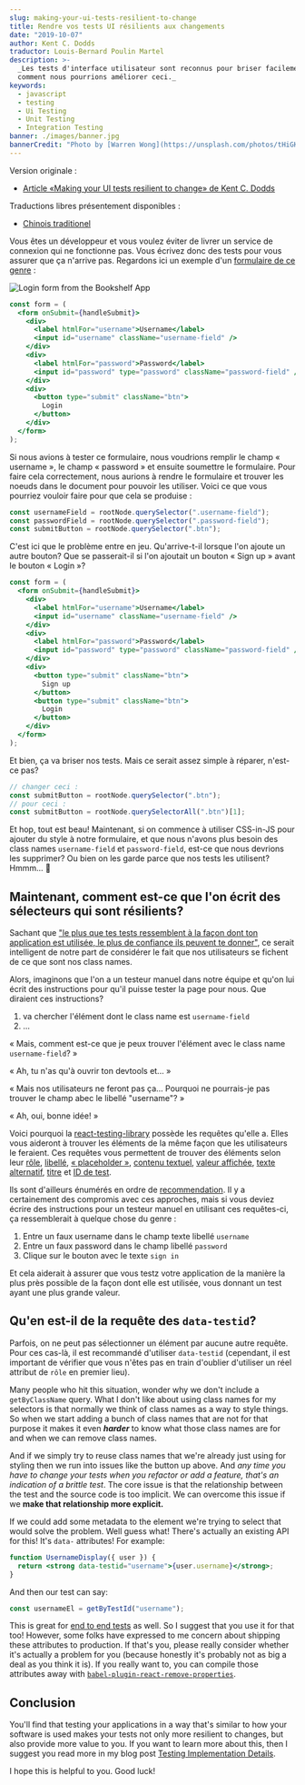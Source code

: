 ```yaml
---
slug: making-your-ui-tests-resilient-to-change
title: Rendre vos tests UI résilients aux changements
date: "2019-10-07"
author: Kent C. Dodds
traductor: Louis-Bernard Poulin Martel
description: >-
  _Les tests d'interface utilisateur sont reconnus pour briser facilement. Voyons
  comment nous pourrions améliorer ceci._
keywords:
  - javascript
  - testing
  - Ui Testing
  - Unit Testing
  - Integration Testing
banner: ./images/banner.jpg
bannerCredit: "Photo by [Warren Wong](https://unsplash.com/photos/tHiGKAJxaA8)"
---
```


Version originale :

- [Article «Making your UI tests resilient to change» de Kent C. Dodds](https://kentcdodds.com/blog/making-your-ui-tests-resilient-to-change)

Traductions libres présentement disponibles :

- [Chinois traditionel](https://medium.com/enjoy-life-enjoy-coding/react-unit-test-%E8%AE%93%E4%BD%A0%E7%9A%84-ui-%E6%B8%AC%E8%A9%A6%E9%81%A9%E6%87%89%E8%AE%8A%E5%8C%96-%E7%BF%BB%E8%AD%AF-b9b2c1c4110f)

Vous êtes un développeur et vous voulez éviter de livrer un service de connexion qui ne
fonctionne pas. Vous écrivez donc des tests pour vous assurer que ça n'arrive pas.
Regardons ici un exemple d'un [formulaire de ce genre](https://github.com/kentcdodds/testing-workshop/blob/1938d6fc2048e55362679905f700f938a3b497c4/client/src/screens/login.js#L50-L82) :

![Login form from the Bookshelf App](./images/login.png)

```jsx
const form = (
  <form onSubmit={handleSubmit}>
    <div>
      <label htmlFor="username">Username</label>
      <input id="username" className="username-field" />
    </div>
    <div>
      <label htmlFor="password">Password</label>
      <input id="password" type="password" className="password-field" />
    </div>
    <div>
      <button type="submit" className="btn">
        Login
      </button>
    </div>
  </form>
);
```

Si nous avions à tester ce formulaire, nous voudrions remplir le champ « username »,
le champ « password » et ensuite soumettre le formulaire. Pour faire cela correctement,
nous aurions à rendre le formulaire et trouver les noeuds dans le document pour pouvoir
les utiliser. Voici ce que vous pourriez vouloir faire pour que cela se produise :

```js
const usernameField = rootNode.querySelector(".username-field");
const passwordField = rootNode.querySelector(".password-field");
const submitButton = rootNode.querySelector(".btn");
```

C'est ici que le problème entre en jeu. Qu'arrive-t-il lorsque l'on ajoute un autre
bouton? Que se passerait-il si l'on ajoutait un bouton « Sign up » avant le bouton
« Login »?

```jsx {12-14}
const form = (
  <form onSubmit={handleSubmit}>
    <div>
      <label htmlFor="username">Username</label>
      <input id="username" className="username-field" />
    </div>
    <div>
      <label htmlFor="password">Password</label>
      <input id="password" type="password" className="password-field" />
    </div>
    <div>
      <button type="submit" className="btn">
        Sign up
      </button>
      <button type="submit" className="btn">
        Login
      </button>
    </div>
  </form>
);
```

Et bien, ça va briser nos tests. Mais ce serait assez simple à réparer, n'est-ce pas?

```js
// changer ceci :
const submitButton = rootNode.querySelector(".btn");
// pour ceci :
const submitButton = rootNode.querySelectorAll(".btn")[1];
```

Et hop, tout est beau! Maintenant, si on commence à utiliser CSS-in-JS pour ajouter
du style à notre formulaire, et que nous n'avons plus besoin des class names `username-field` et
`password-field`, est-ce que nous devrions les supprimer? Ou bien on les garde parce que
nos tests les utilisent? Hmmm... 🤔

## Maintenant, comment est-ce que l'on écrit des sélecteurs qui sont résilients?

Sachant que
["le plus que tes tests ressemblent à la façon dont ton application est utilisée, le plus de confiance ils peuvent te donner"](https://twitter.com/kentcdodds/status/977018512689455106), ce serait intelligent de notre part de considérer le fait que nos utilisateurs se fichent de ce que sont nos class names.

Alors, imaginons que l'on a un testeur manuel dans notre équipe et qu'on lui écrit des instructions pour qu'il puisse tester la page pour nous. 
Que diraient ces instructions?

1. va chercher l'élément dont le class name est `username-field`
2. ...

« Mais, comment est-ce que je peux trouver l'élément avec le class name `username-field`? »

« Ah, tu n'as qu'à ouvrir ton devtools et... »

« Mais nos utilisateurs ne feront pas ça... Pourquoi ne pourrais-je pas trouver le champ abec le libellé "username"? »

« Ah, oui, bonne idée! »

Voici pourquoi la [react-testing-library](https://testing-library.com) possède les requêtes qu'elle a. Elles vous aideront à trouver les éléments de la même façon que les utilisateurs le feraient. Ces requêtes vous permettent de trouver des éléments selon leur 
[rôle](https://testing-library.com/docs/dom-testing-library/api-queries#byrole),
[libellé](https://testing-library.com/docs/dom-testing-library/api-queries#bylabeltext),
[« placeholder »](https://testing-library.com/docs/dom-testing-library/api-queries#byplaceholdertext),
[contenu textuel](https://testing-library.com/docs/dom-testing-library/api-queries#bytext),
[valeur affichée](https://testing-library.com/docs/dom-testing-library/api-queries#bydisplayvalue),
[texte alternatif](https://testing-library.com/docs/dom-testing-library/api-queries#byalttext),
[titre](https://testing-library.com/docs/dom-testing-library/api-queries#bytitle) et
[ID de test](https://testing-library.com/docs/dom-testing-library/api-queries#bytestid).

Ils sont d'ailleurs énumérés en ordre de [recommendation](https://testing-library.com/docs/guide-which-query). Il y a certainement des compromis avec ces approches, mais si vous deviez
écrire des instructions pour un testeur manuel en utilisant ces requêtes-ci, ça ressemblerait à quelque chose du genre :
1. Entre un faux username dans le champ texte libellé `username`
2. Entre un faux password dans le champ libellé `password`
3. Clique sur le bouton avec le texte `sign in`

Et cela aiderait à assurer que vous testz votre application de la manière la plus près possible de la façon dont elle est utilisée, vous donnant un test ayant une plus grande valeur.

## Qu'en est-il de la requête des `data-testid`?

Parfois, on ne peut pas sélectionner un élément par aucune autre requête. Pour ces cas-là, il est recommandé d'utiliser `data-testid` (cependant, il est important de vérifier que vous n'êtes pas en train d'oublier d'utiliser un réel attribut de `rôle` en premier lieu).

Many people who hit this situation, wonder why we don't include a
`getByClassName` query. What I don't like about using class names for my
selectors is that normally we think of class names as a way to style things. So
when we start adding a bunch of class names that are not for that purpose it
makes it even **_harder_** to know what those class names are for and when we
can remove class names.

And if we simply try to reuse class names that we're already just using for
styling then we run into issues like the button up above. And _any time you have
to change your tests when you refactor or add a feature, that's an indication of
a brittle test_. The core issue is that the relationship between the test and
the source code is too implicit. We can overcome this issue if we **make that
relationship more explicit.**

If we could add some metadata to the element we're trying to select that would
solve the problem. Well guess what! There's actually an existing API for this!
It's `data-` attributes! For example:

```jsx
function UsernameDisplay({ user }) {
  return <strong data-testid="username">{user.username}</strong>;
}
```


And then our test can say:

```javascript
const usernameEl = getByTestId("username");
```

This is great for
[end to end tests](https://github.com/kentcdodds/jest-cypress-react-babel-webpack/blob/1c842dff85cd83953e86a6f1a48653b15fb3a4d5/cypress/e2e/register.js#L20)
as well. So I suggest that you use it for that too! However, some folks have
expressed to me concern about shipping these attributes to production. If that's
you, please really consider whether it's actually a problem for you (because
honestly it's probably not as big a deal as you think it is). If you really want
to, you can compile those attributes away with
[`babel-plugin-react-remove-properties`](https://www.npmjs.com/package/babel-plugin-react-remove-properties).

## Conclusion

You'll find that testing your applications in a way that's similar to how your
software is used makes your tests not only more resilient to changes, but also
provide more value to you. If you want to learn more about this, then I suggest
you read more in my blog post
[Testing Implementation Details](/blog/testing-implementation-details).

I hope this is helpful to you. Good luck!
